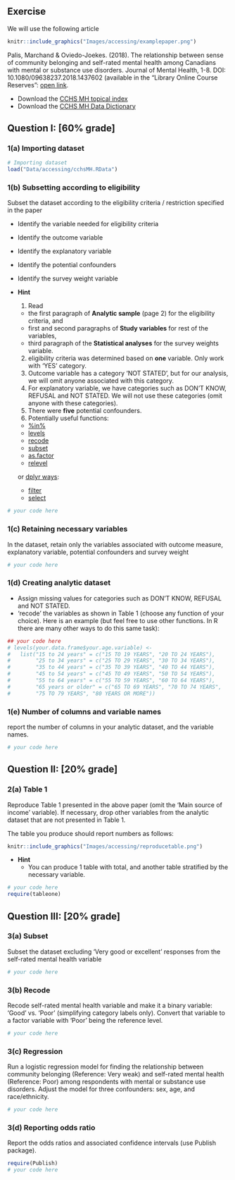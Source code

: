 ## Exercise {.unnumbered}

We will use the following article

```r
knitr::include_graphics("Images/accessing/examplepaper.png")
```

Palis, Marchand & Oviedo-Joekes. (2018). The relationship between sense of community belonging and self-rated mental health among Canadians with mental or substance use disorders. Journal of Mental Health, 1-8. DOI: 10.1080/09638237.2018.1437602 (available in the "Library Online Course Reserves": [open link](https://www.researchgate.net/profile/Heather_Palis/publication/323136807_The_relationship_between_sense_of_community_belonging_and_self-rated_mental_health_among_Canadians_with_mental_or_substance_use_disorders/links/5a96ff210f7e9ba42974c0dd/The-relationship-between-sense-of-community-belonging-and-self-rated-mental-health-among-Canadians-with-mental-or-substance-use-disorders.pdf).

- Download the [CCHS MH topical index](https://gsg.uottawa.ca/data/teaching/escc-cchs/fmgd_pumf/2012/cchs_mh_topical_index.pdf)
- Download the [CCHS MH Data Dictionary](https://gsg.uottawa.ca/data/teaching/escc-cchs/fmgd_pumf/2012/cchs_mh_datadictionary.pdf)

## Question I: [60% grade]

### 1(a) Importing dataset
```r
# Importing dataset
load("Data/accessing/cchsMH.RData") 
```
 
### 1(b) Subsetting according to eligibility

Subset the dataset according to the eligibility criteria / restriction specified in the paper

- Identify the variable needed for eligibility criteria 
- Identify the outcome variable
- Identify the explanatory variable
- Identify the potential confounders
- Identify the survey weight variable

- **Hint**
  1. Read 
    - the first paragraph of **Analytic sample** (page 2) for the eligibility criteria, and 
    - first and second paragraphs of **Study variables** for rest of the variables,
    - third paragraph of the **Statistical analyses** for the survey weights variable.
  2. eligibility criteria was determined based on **one** variable. Only work with 'YES' category.
  3. Outcome variable has a category 'NOT STATED', but for our analysis, we will omit anyone associated with this category.
  4. For explanatory variable, we have categories such as DON'T KNOW, REFUSAL and NOT STATED. We will not use these categories (omit anyone with these categories).
  5. There were **five** potential confounders.
  6. Potentially useful functions: 
    - [%in%](https://www.rdocumentation.org/packages/base/versions/3.6.2/topics/match)
    - [levels](https://www.rdocumentation.org/packages/base/versions/3.6.2/topics/levels)
    - [recode](https://rdrr.io/cran/car/man/recode.html)
    - [subset](https://www.rdocumentation.org/packages/base/versions/3.6.2/topics/subset)
    - [as.factor](https://www.rdocumentation.org/packages/base/versions/3.6.2/topics/factor)
    - [relevel](https://www.rdocumentation.org/packages/stats/versions/3.6.2/topics/relevel)
    
  or [dplyr ways](https://ehsanx.github.io/intro2R/data-analysis-with-dplyr.html):
    - [filter](https://www.rdocumentation.org/packages/dplyr/versions/0.7.8/topics/filter)
    - [select](https://www.rdocumentation.org/packages/dplyr/versions/0.7.8/topics/select)

```r
# your code here

```

### 1(c) Retaining necessary variables

In the dataset, retain only the variables associated with outcome measure, explanatory variable, potential confounders and survey weight

```r
# your code here

```

### 1(d) Creating analytic dataset

  - Assign missing values for categories such as DON'T KNOW, REFUSAL and NOT STATED.
  - 'recode' the variables as shown in Table 1 (choose any function of your choice). Here is an example (but feel free to use other functions. In R there are many other ways to do this same task):

```r
## your code here
# levels(your.data.frame$your.age.variable) <- 
#   list("15 to 24 years" = c("15 TO 19 YEARS", "20 TO 24 YEARS"),
#        "25 to 34 years" = c("25 TO 29 YEARS", "30 TO 34 YEARS"),
#        "35 to 44 years" = c("35 TO 39 YEARS", "40 TO 44 YEARS"),
#        "45 to 54 years" = c("45 TO 49 YEARS", "50 TO 54 YEARS"),
#        "55 to 64 years" = c("55 TO 59 YEARS", "60 TO 64 YEARS"),
#        "65 years or older" = c("65 TO 69 YEARS", "70 TO 74 YEARS", 
#        "75 TO 79 YEARS", "80 YEARS OR MORE"))
```

### 1(e) Number of columns and variable names

report the number of columns in your analytic dataset, and the variable names.

```r
# your code here

```

## Question II: [20% grade]

### 2(a) Table 1 

Reproduce Table 1 presented in the above paper (omit the 'Main source of income' variable). If necessary, drop other variables from the analytic dataset that are not presented in Table 1. 

The table you produce should report numbers as follows:

```r
knitr::include_graphics("Images/accessing/reproducetable.png")
```

- **Hint**
  -  You can produce 1 table with total, and another table stratified by the necessary variable.

```r
# your code here
require(tableone)

```

## Question III: [20% grade]

### 3(a) Subset

Subset the dataset excluding 'Very good or excellent' responses from the self-rated mental health variable

```r
# your code here

```

### 3(b) Recode 

Recode self-rated mental health variable and make it a binary variable: 'Good' vs. 'Poor' (simplifying category labels only). Convert that variable to a factor variable with 'Poor' being the reference level.

```r
# your code here

```

### 3(c) Regression
Run a logistic regression model for finding the relationship between community belonging (Reference: Very weak) and self-rated mental health (Reference: Poor) among respondents with mental or substance use disorders. Adjust the model for three confounders: sex, age, and race/ethnicity. 

```r
# your code here

```

### 3(d) Reporting odds ratio
Report the odds ratios and associated confidence intervals (use Publish package).

```r
require(Publish)
# your code here

```